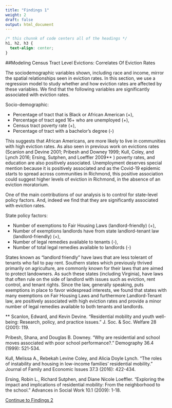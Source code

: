 ```yaml
---
title: "Findings 1"
weight: 2
draft: false
output: html_document
---
```


```css
/* this chunnk of code centers all of the headings */
h1, h2, h3 {
  text-align: center;
}
```

##Modeling Census Tract Level Evictions: Correlates Of Eviction Rates

The sociodemographic variables shown, including race and income, mirror the spatial relationships seen in eviction rates. In this section, we use a regression model to study whether and how eviction rates are affected by these variables. We find that the following variables are significantly associated with eviction rates.

Socio-demographic:
	
* Percentage of tract that is Black or African American (+), 
* Percentage of tract aged 16+ who are unemployed (+), 
* Census tract poverty rate (+), 
* Percentage of tract with a bachelor’s degree (-)

This suggests that African Americans, are more likely to live in communities with high eviction rates. As also seen in previous work on evictions rates (Scanlon and Devine 2001; Pribesh and Downey 1999; Kull, Coley, and Lynch 2016; Ersing, Sutphen, and Loeffler 2009** ) poverty rates, and education are also positively associated. Unemployment deserves special mention because it is positively associated and as the Covid-19 epidemic starts to spread across communities in Richmond, this positive association could suggest higher levels of eviction in Richmond, in the absence of an eviction moratorium. 

One of the main contributions of our analysis is to control for state-level policy factors. And, indeed we find that they are significantly associated with eviction rates.

State policy factors:

* Number of exemptions to Fair Housing Laws (landlord-friendly) (+), 
* Number of exemptions landlords have from state landlord-tenant law (landlord-friendly) (+), 
* Number of legal remedies available to tenants (-), 
* Number of total legal remedies available to landlords (-)
	
States known as “landlord friendly” have laws that are less tolerant of tenants who fail to pay rent. Southern states which previously thrived primarily on agriculture, are commonly known for their laws that are aimed to protect landowners. As such these states (including Virginia), have laws that often rule on the side of landlord with issues such as eviction, rent control, and tenant rights. Since the law, generally speaking, puts exemptions in place to favor widespread interests, we found that states with many exemptions on Fair Housing Laws and furthermore Landlord-Tenant law, are positively associated with high eviction rates and provide a minor number of legal remedies available to both tenants and landlords.

**
Scanlon, Edward, and Kevin Devine. "Residential mobility and youth well-being: Research, policy, and practice issues." J. Soc. & Soc. Welfare 28 (2001): 119.

 

Pribesh, Shana, and Douglas B. Downey. "Why are residential and school moves associated with poor school performance?." Demography 36.4 (1999): 521-534.

 

Kull, Melissa A., Rebekah Levine Coley, and Alicia Doyle Lynch. "The roles of instability and housing in low-income families’ residential mobility." Journal of Family and Economic Issues 37.3 (2016): 422-434.

 

Ersing, Robin L., Richard Sutphen, and Diane Nicole Loeffler. "Exploring the impact and implications of residential mobility: From the neighborhood to the school." Advances in Social Work 10.1 (2009): 1-18.

[Continue to Findings 2](https://boya66.github.io/Richmond_website/findings/results-section-two/)
